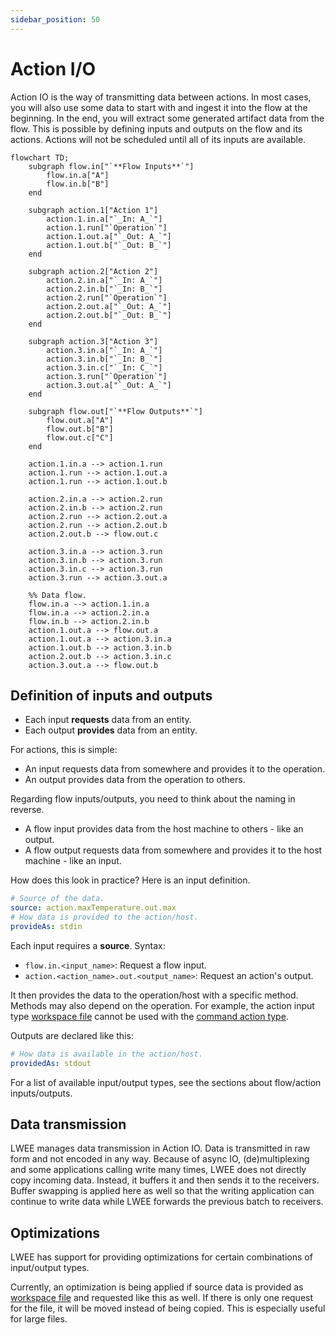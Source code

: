 ```yaml
---
sidebar_position: 50
---
```


# Action I/O

Action IO is the way of transmitting data between actions.
In most cases, you will also use some data to start with and ingest it into the flow at the beginning.
In the end, you will extract some generated artifact data from the flow.
This is possible by defining inputs and outputs on the flow and its actions.
Actions will not be scheduled until all of its inputs are available.

```mermaid
flowchart TD;
    subgraph flow.in["`**Flow Inputs**`"]
        flow.in.a["A"]
        flow.in.b["B"]
    end

    subgraph action.1["Action 1"]
        action.1.in.a["`_In: A_`"]
        action.1.run["`Operation`"]
        action.1.out.a["`_Out: A_`"]
        action.1.out.b["`_Out: B_`"]
    end

    subgraph action.2["Action 2"]
        action.2.in.a["`_In: A_`"]
        action.2.in.b["`_In: B_`"]
        action.2.run["`Operation`"]
        action.2.out.a["`_Out: A_`"]
        action.2.out.b["`_Out: B_`"]
    end

    subgraph action.3["Action 3"]
        action.3.in.a["`_In: A_`"]
        action.3.in.b["`_In: B_`"]
        action.3.in.c["`_In: C_`"]
        action.3.run["`Operation`"]
        action.3.out.a["`_Out: A_`"]
    end

    subgraph flow.out["`**Flow Outputs**`"]
        flow.out.a["A"]
        flow.out.b["B"]
        flow.out.c["C"]
    end

    action.1.in.a --> action.1.run
    action.1.run --> action.1.out.a
    action.1.run --> action.1.out.b

    action.2.in.a --> action.2.run
    action.2.in.b --> action.2.run
    action.2.run --> action.2.out.a
    action.2.run --> action.2.out.b
    action.2.out.b --> flow.out.c

    action.3.in.a --> action.3.run
    action.3.in.b --> action.3.run
    action.3.in.c --> action.3.run
    action.3.run --> action.3.out.a

    %% Data flow.
    flow.in.a --> action.1.in.a
    flow.in.a --> action.2.in.a
    flow.in.b --> action.2.in.b
    action.1.out.a --> flow.out.a
    action.1.out.a --> action.3.in.a
    action.1.out.b --> action.3.in.b
    action.2.out.b --> action.3.in.c
    action.3.out.a --> flow.out.b
```

## Definition of inputs and outputs

- Each input **requests** data from an entity.
- Each output **provides** data from an entity.

For actions, this is simple:

- An input requests data from somewhere and provides it to the operation.
- An output provides data from the operation to others.

Regarding flow inputs/outputs, you need to think about the naming in reverse.

- A flow input provides data from the host machine to others - like an output.
- A flow output requests data from somewhere and provides it to the host machine - like an input.

How does this look in practice?
Here is an input definition.

```yaml
# Source of the data.
source: action.maxTemperature.out.max
# How data is provided to the action/host.
provideAs: stdin
```

Each input requires a **source**.
Syntax:

- `flow.in.<input_name>`: Request a flow input.
- `action.<action_name>.out.<output_name>`: Request an action's output.

It then provides the data to the operation/host with a specific method.
Methods may also depend on the operation.
For example, the action input type [workspace file](./action-inputs/workspace-file.mdx) cannot be used with the [command action type](./actions/command-action.mdx).

Outputs are declared like this:

```yaml
# How data is available in the action/host.
providedAs: stdout
```

For a list of available input/output types, see the sections about flow/action inputs/outputs.

## Data transmission

LWEE manages data transmission in Action IO.
Data is transmitted in raw form and not encoded in any way.
Because of async IO, (de)multiplexing and some applications calling write many times, LWEE does not directly copy incoming data.
Instead, it buffers it and then sends it to the receivers.
Buffer swapping is applied here as well so that the writing application can continue to write data while LWEE forwards the previous batch to receivers.

## Optimizations

LWEE has support for providing optimizations for certain combinations of input/output types.

Currently, an optimization is being applied if source data is provided as [workspace file](./action-inputs/workspace-file.mdx) and requested like this as well.
If there is only one request for the file, it will be moved instead of being copied.
This is especially useful for large files.
